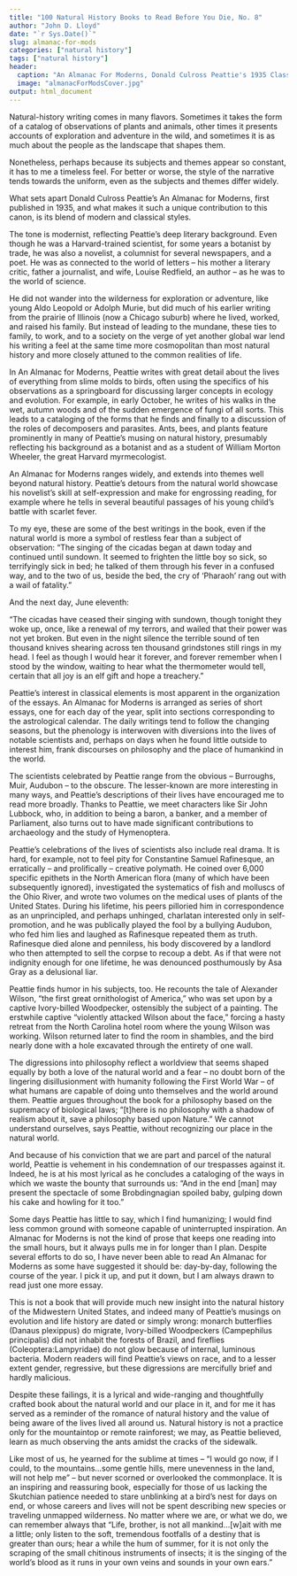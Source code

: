 ```yaml
---
title: "100 Natural History Books to Read Before You Die, No. 8"
author: "John D. Lloyd"
date: "`r Sys.Date()`"
slug: almanac-for-mods
categories: ["natural history"]
tags: ["natural history"]
header:
  caption: "An Almanac For Moderns, Donald Culross Peattie's 1935 Classic"
  image: "almanacForModsCover.jpg"
output: html_document
---
```

Natural-history writing comes in many flavors. Sometimes it takes the form of a catalog of observations of plants and animals, other times it presents accounts of exploration and adventure in the wild, and sometimes it is as much about the people as the landscape that shapes them.

Nonetheless, perhaps because its subjects and themes appear so constant, it has to me a timeless feel.  For better or worse, the style of the narrative tends towards the uniform, even as the subjects and themes differ widely.

What sets apart Donald Culross Peattie’s An Almanac for Moderns, first published in 1935, and what makes it such a unique contribution to this canon, is its blend of modern and classical styles.

The tone is modernist, reflecting Peattie’s deep literary background.  Even though he was a Harvard-trained scientist, for some years a botanist by trade, he was also a novelist, a columnist for several newspapers, and a poet.  He was as connected to the world of letters – his mother a literary critic, father a journalist, and wife, Louise Redfield, an author – as he was to the world of science.

He did not wander into the wilderness for exploration or adventure, like young Aldo Leopold or Adolph Murie, but did much of his earlier writing from the prairie of Illinois (now a Chicago suburb) where he lived, worked, and raised his family.  But instead of leading to the mundane, these ties to family, to work, and to a society on the verge of yet another global war lend his writing a feel at the same time more cosmopolitan than most natural history and more closely attuned to the common realities of life.

In An Almanac for Moderns, Peattie writes with great detail about the lives of everything from slime molds to birds, often using the specifics of his observations as a springboard for discussing larger concepts in ecology and evolution.  For example, in early October, he writes of his walks in the wet, autumn woods and of the sudden emergence of fungi of all sorts.  This leads to a cataloging of the forms that he finds and finally to a discussion of the roles of decomposers and parasites.  Ants, bees, and plants feature prominently in many of Peattie’s musing on natural history, presumably reflecting his background as a botanist and as a student of William Morton Wheeler, the great Harvard myrmecologist.

An Almanac for Moderns ranges widely, and extends into themes well beyond natural history.  Peattie’s detours from the natural world showcase his novelist’s skill at self-expression and make for engrossing reading, for example where he tells in several beautiful passages of his young child’s battle with scarlet fever.

To my eye, these are some of the best writings in the book, even if the natural world is more a symbol of restless fear than a subject of observation: “The singing of the cicadas began at dawn today and continued until sundown.  It seemed to frighten the little boy so sick, so terrifyingly sick in bed; he talked of them through his fever in a confused way, and to the two of us, beside the bed, the cry of ‘Pharaoh’ rang out with a wail of fatality.”

And the next day, June eleventh:

“The cicadas have ceased their singing with sundown, though tonight they woke up, once, like a renewal of my terrors, and wailed that their power was not yet broken.  But even in the night silence the terrible sound of ten thousand knives shearing across ten thousand grindstones still rings in my head.  I feel as though I would hear it forever, and forever remember when I stood by the window, waiting to hear what the thermometer would tell, certain that all joy is an elf gift and hope a treachery.”

Peattie’s interest in classical elements is most apparent in the organization of the essays. An Almanac for Moderns is arranged as series of short essays, one for each day of the year, split into sections corresponding to the astrological calendar.  The daily writings tend to follow the changing seasons, but the phenology is interwoven with diversions into the lives of notable scientists and, perhaps on days when he found little outside to interest him, frank discourses on philosophy and the place of humankind in the world.

The scientists celebrated by Peattie range from the obvious – Burroughs, Muir, Audubon – to the obscure.  The lesser-known are more interesting in many ways, and Peattie’s descriptions of their lives have encouraged me to read more broadly.  Thanks to Peattie, we meet characters like Sir John Lubbock, who, in addition to being a baron, a banker, and a member of Parliament, also turns out to have made significant contributions to archaeology and the study of Hymenoptera.

Peattie’s celebrations of the lives of scientists also include real drama.  It is hard, for example, not to feel pity for Constantine Samuel Rafinesque, an erratically – and prolifically – creative polymath.  He coined over 6,000 specific epithets in the North American flora (many of which have been subsequently ignored), investigated the systematics of fish and molluscs of the Ohio River, and wrote two volumes on the medical uses of plants of the United States.  During his lifetime, his peers pilloried him in correspondence as an unprincipled, and perhaps unhinged, charlatan interested only in self-promotion, and he was publically played the fool by a bullying Audubon, who fed him lies and laughed as Rafinesque repeated them as truth.  Rafinesque died alone and penniless, his body discovered by a landlord who then attempted to sell the corpse to recoup a debt.  As if that were not indignity enough for one lifetime, he was denounced posthumously by Asa Gray as a delusional liar.

Peattie finds humor in his subjects, too.  He recounts the tale of Alexander Wilson, “the first great ornithologist of America,” who was set upon by a captive Ivory-billed Woodpecker, ostensibly the subject of a painting.  The erstwhile captive “violently attacked Wilson about the face,” forcing a hasty retreat from the North Carolina hotel room where the young Wilson was working.  Wilson returned later to find the room in shambles, and the bird nearly done with a hole excavated through the entirety of one wall.

The digressions into philosophy reflect a worldview that seems shaped equally by both a love of the natural world and a fear – no doubt born of the lingering disillusionment with humanity following the First World War – of what humans are capable of doing unto themselves and the world around them.  Peattie argues throughout the book for a philosophy based on the supremacy of biological laws; “[t]here is no philosophy with a shadow of realism about it, save a philosophy based upon Nature.”  We cannot understand ourselves, says Peattie, without recognizing our place in the natural world.

And because of his conviction that we are part and parcel of the natural world, Peattie is vehement in his condemnation of our trespasses against it.  Indeed, he is at his most lyrical as he concludes a cataloging of the ways in which we waste the bounty that surrounds us: “And in the end [man] may present the spectacle of some Brobdingnagian spoiled baby, gulping down his cake and howling for it too.”

Some days Peattie has little to say, which I find humanizing; I would find less common ground with someone capable of uninterrupted inspiration.  An Almanac for Moderns is not the kind of prose that keeps one reading into the small hours, but it always pulls me in for longer than I plan.  Despite several efforts to do so, I have never been able to read An Almanac for Moderns as some have suggested it should be: day-by-day, following the course of the year. I pick it up, and put it down, but I am always drawn to read just one more essay.

This is not a book that will provide much new insight into the natural history of the Midwestern United States, and indeed many of Peattie’s musings on evolution and life history are dated or simply wrong: monarch butterflies (Danaus plexippus) do migrate, Ivory-billed Woodpeckers (Campephilus principalis) did not inhabit the forests of Brazil, and fireflies (Coleoptera:Lampyridae) do not glow because of internal, luminous bacteria.  Modern readers will find Peattie’s views on race, and to a lesser extent gender, regressive, but these digressions are mercifully brief and hardly malicious.

Despite these failings, it is a lyrical and wide-ranging and thoughtfully crafted book about the natural world and our place in it, and for me it has served as a reminder of the romance of natural history and the value of being aware of the lives lived all around us.  Natural history is not a practice only for the mountaintop or remote rainforest; we may, as Peattie believed, learn as much observing the ants amidst the cracks of the sidewalk.

Like most of us, he yearned for the sublime at times – “I would go now, if I could, to the mountains…some gentle hills, mere unevenness in the land, will not help me” – but never scorned or overlooked the commonplace.  It is an inspiring and reassuring book, especially for those of us lacking the Skutchian patience needed to stare unblinking at a bird’s nest for days on end, or whose careers and lives will not be spent describing new species or traveling unmapped wilderness.  No matter where we are, or what we do, we can remember always that “Life, brother, is not all mankind…[w]ait with me a little; only listen to the soft, tremendous footfalls of a destiny that is greater than ours; hear a while the hum of summer, for it is not only the scraping of the small chitinous instruments of insects; it is the singing of the world’s blood as it runs in your own veins and sounds in your own ears.”

